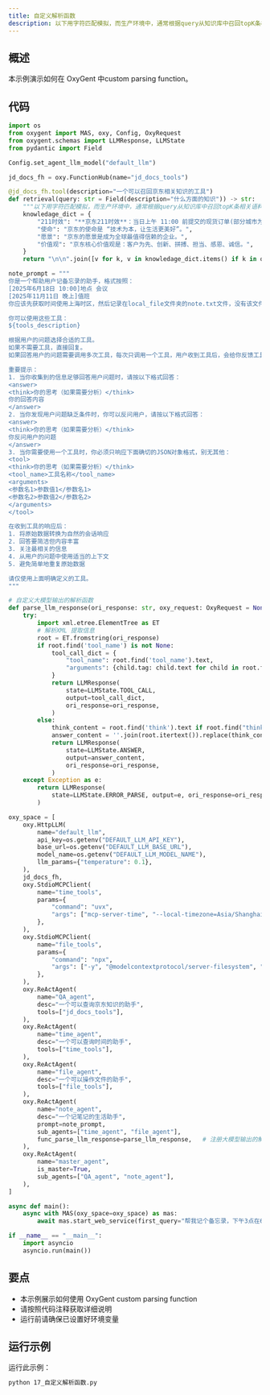 ```yaml
---
title: 自定义解析函数
description: 以下用字符匹配模拟，而生产环境中，通常根据query从知识库中召回topK条相关语料，可以增加多路召回逻辑
---
```


## 概述

本示例演示如何在 OxyGent 中custom parsing function。

## 代码

```python
import os
from oxygent import MAS, oxy, Config, OxyRequest
from oxygent.schemas import LLMResponse, LLMState
from pydantic import Field

Config.set_agent_llm_model("default_llm")

jd_docs_fh = oxy.FunctionHub(name="jd_docs_tools")

@jd_docs_fh.tool(description="一个可以召回京东相关知识的工具")
def retrieval(query: str = Field(description="什么方面的知识")) -> str:
    """以下用字符匹配模拟，而生产环境中，通常根据query从知识库中召回topK条相关语料，可以增加多路召回逻辑"""
    knowledage_dict = {
        "211时效": "**京东211时效**：当日上午 11:00 前提交的现货订单(部分城市为上午 10:00 点前），当日送达；当日 23:00 前提交的现货订单，次日 15:00 前送达。(注：先货订单以提交时间点开始计算，先款订单以支付完成时间点计算)",
        "使命": "京东的使命是 “技术为本，让生活更美好”。",
        "愿景": "京东的愿景是成为全球最值得信赖的企业。",
        "价值观": "京东核心价值观是：客户为先、创新、拼搏、担当、感恩、诚信。",
    }
    return "\n\n".join([v for k, v in knowledage_dict.items() if k in query])

note_prompt = """
你是一个帮助用户记备忘录的助手，格式按照：
[2025年6月18日 10:00]地点 会议
[2025年11月11日 晚上]值班
你应该先获取时间使用上海时区，然后记录在local_file文件夹的note.txt文件，没有该文件时请创建。

你可以使用这些工具：
${tools_description}

根据用户的问题选择合适的工具。
如果不需要工具，直接回复。
如果回答用户的问题需要调用多次工具，每次只调用一个工具，用户收到工具后，会给你反馈工具调用结果。

重要提示：
1. 当你收集到的信息足够回答用户问题时，请按以下格式回答：
<answer>
<think>你的思考（如果需要分析）</think>
你的回答内容
</answer>
2. 当你发现用户问题缺乏条件时，你可以反问用户，请按以下格式回答：
<answer>
<think>你的思考（如果需要分析）</think>
你反问用户的问题
</answer>
3. 当你需要使用一个工具时，你必须只响应下面确切的JSON对象格式，别无其他：
<tool>
<think>你的思考（如果需要分析）</think>
<tool_name>工具名称</tool_name>
<arguments>
<参数名1>参数值1</参数名1>
<参数名2>参数值2</参数名2>
</arguments>
</tool>

在收到工具的响应后：
1. 将原始数据转换为自然的会话响应
2. 回答要简洁但内容丰富
3. 关注最相关的信息
4. 从用户的问题中使用适当的上下文
5. 避免简单地重复原始数据

请仅使用上面明确定义的工具。
"""

# 自定义大模型输出的解析函数
def parse_llm_response(ori_response: str, oxy_request: OxyRequest = None) -> LLMResponse:
    try:
        import xml.etree.ElementTree as ET
        # 解析XML 提取信息
        root = ET.fromstring(ori_response)
        if root.find('tool_name') is not None:
            tool_call_dict = {
                "tool_name": root.find('tool_name').text,
                "arguments": {child.tag: child.text for child in root.find('arguments')}
            }
            return LLMResponse(
                state=LLMState.TOOL_CALL,
                output=tool_call_dict,
                ori_response=ori_response,
            )
        else:
            think_content = root.find('think').text if root.find("think") else ""
            answer_content = ''.join(root.itertext()).replace(think_content, '').strip()
            return LLMResponse(
                state=LLMState.ANSWER,
                output=answer_content,
                ori_response=ori_response,
            )
    except Exception as e:
        return LLMResponse(
            state=LLMState.ERROR_PARSE, output=e, ori_response=ori_response
        )

oxy_space = [
    oxy.HttpLLM(
        name="default_llm",
        api_key=os.getenv("DEFAULT_LLM_API_KEY"),
        base_url=os.getenv("DEFAULT_LLM_BASE_URL"),
        model_name=os.getenv("DEFAULT_LLM_MODEL_NAME"),
        llm_params={"temperature": 0.1},
    ),
    jd_docs_fh,
    oxy.StdioMCPClient(
        name="time_tools",
        params={
            "command": "uvx",
            "args": ["mcp-server-time", "--local-timezone=Asia/Shanghai"],
        },
    ),
    oxy.StdioMCPClient(
        name="file_tools",
        params={
            "command": "npx",
            "args": ["-y", "@modelcontextprotocol/server-filesystem", "./local_file"],
        },
    ),
    oxy.ReActAgent(
        name="QA_agent",
        desc="一个可以查询京东知识的助手",
        tools=["jd_docs_tools"],
    ),
    oxy.ReActAgent(
        name="time_agent",
        desc="一个可以查询时间的助手",
        tools=["time_tools"],
    ),
    oxy.ReActAgent(
        name="file_agent",
        desc="一个可以操作文件的助手",
        tools=["file_tools"],
    ),
    oxy.ReActAgent(
        name="note_agent",
        desc="一个记笔记的生活助手",
        prompt=note_prompt,
        sub_agents=["time_agent", "file_agent"],
        func_parse_llm_response=parse_llm_response,   # 注册大模型输出的解析函数
    ),
    oxy.ReActAgent(
        name="master_agent",
        is_master=True,
        sub_agents=["QA_agent", "note_agent"],
    ),
]

async def main():
    async with MAS(oxy_space=oxy_space) as mas:
        await mas.start_web_service(first_query="帮我记个备忘录，下午3点在618会议室开会")

if __name__ == "__main__":
    import asyncio
    asyncio.run(main())
```

## 要点

- 本示例展示如何使用 OxyGent custom parsing function
- 请按照代码注释获取详细说明
- 运行前请确保已设置好环境变量

## 运行示例

运行此示例：

```bash
python 17_自定义解析函数.py
```
